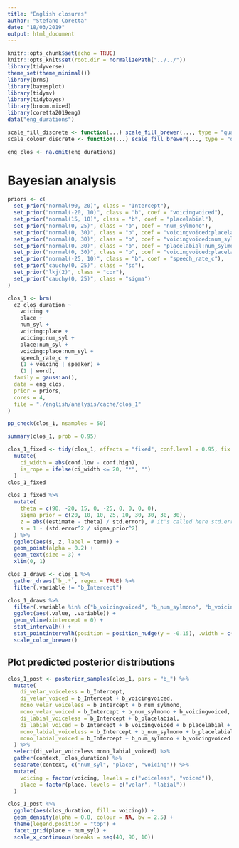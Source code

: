 ```yaml
---
title: "English closures"
author: "Stefano Coretta"
date: "18/03/2019"
output: html_document
---
```


```r
knitr::opts_chunk$set(echo = TRUE)
knitr::opts_knit$set(root.dir = normalizePath("../../"))
library(tidyverse)
theme_set(theme_minimal())
library(brms)
library(bayesplot)
library(tidymv)
library(tidybayes)
library(broom.mixed)
library(coretta2019eng)
data("eng_durations")

scale_fill_discrete <- function(...) scale_fill_brewer(..., type = "qual")
scale_colour_discrete <- function(...) scale_fill_brewer(..., type = "qual")
```

```r
eng_clos <- na.omit(eng_durations)
```

# Bayesian analysis

```r
priors <- c(
  set_prior("normal(90, 20)", class = "Intercept"),
  set_prior("normal(-20, 10)", class = "b", coef = "voicingvoiced"),
  set_prior("normal(15, 10)", class = "b", coef = "placelabial"),
  set_prior("normal(0, 25)", class = "b", coef = "num_sylmono"),
  set_prior("normal(0, 30)", class = "b", coef = "voicingvoiced:placelabial"),
  set_prior("normal(0, 30)", class = "b", coef = "voicingvoiced:num_sylmono"),
  set_prior("normal(0, 30)", class = "b", coef = "placelabial:num_sylmono"),
  set_prior("normal(0, 30)", class = "b", coef = "voicingvoiced:placelabial:num_sylmono"),
  set_prior("normal(-25, 10)", class = "b", coef = "speech_rate_c"),
  set_prior("cauchy(0, 25)", class = "sd"),
  set_prior("lkj(2)", class = "cor"),
  set_prior("cauchy(0, 25)", class = "sigma")
)

clos_1 <- brm(
  c2_clos_duration ~
    voicing +
    place +
    num_syl +
    voicing:place +
    voicing:num_syl +
    place:num_syl +
    voicing:place:num_syl +
    speech_rate_c +
    (1 + voicing | speaker) +
    (1 | word),
  family = gaussian(),
  data = eng_clos,
  prior = priors,
  cores = 4,
  file = "./english/analysis/cache/clos_1"
)
```

```r
pp_check(clos_1, nsamples = 50)
```

```r
summary(clos_1, prob = 0.95)
```

```r
clos_1_fixed <- tidy(clos_1, effects = "fixed", conf.level = 0.95, fix.intercept = FALSE) %>%
  mutate(
    ci_width = abs(conf.low - conf.high),
    is_rope = ifelse(ci_width <= 20, "*", "")
  )
clos_1_fixed
```

```r
clos_1_fixed %>%
  mutate(
    theta = c(90, -20, 15, 0, -25, 0, 0, 0, 0),
    sigma_prior = c(20, 10, 10, 25, 10, 30, 30, 30, 30),
    z = abs((estimate - theta) / std.error), # it's called here std.error but is the standard deviation
    s = 1 - (std.error^2 / sigma_prior^2)
  ) %>%
  ggplot(aes(s, z, label = term)) +
  geom_point(alpha = 0.2) +
  geom_text(size = 3) +
  xlim(0, 1)
```

```r
clos_1_draws <- clos_1 %>%
  gather_draws(`b_.*`, regex = TRUE) %>%
  filter(.variable != "b_Intercept")
```

```r
clos_1_draws %>%
  filter(.variable %in% c("b_voicingvoiced", "b_num_sylmono", "b_voicingvoiced:num_sylmono", "b_placelabial")) %>%
  ggplot(aes(.value, .variable)) +
  geom_vline(xintercept = 0) +
  stat_intervalh() +
  stat_pointintervalh(position = position_nudge(y = -0.15), .width = c(0.66, 0.98)) +
  scale_color_brewer()
```

## Plot predicted posterior distributions

```r
clos_1_post <- posterior_samples(clos_1, pars = "b_") %>%
  mutate(
    di_velar_voiceless = b_Intercept,
    di_velar_voiced = b_Intercept + b_voicingvoiced,
    mono_velar_voiceless = b_Intercept + b_num_sylmono,
    mono_velar_voiced = b_Intercept + b_num_sylmono + b_voicingvoiced,
    di_labial_voiceless = b_Intercept + b_placelabial,
    di_labial_voiced = b_Intercept + b_voicingvoiced + b_placelabial + `b_voicingvoiced:placelabial`,
    mono_labial_voiceless = b_Intercept + b_num_sylmono + b_placelabial + `b_placelabial:num_sylmono`,
    mono_labial_voiced = b_Intercept + b_num_sylmono + b_voicingvoiced + b_placelabial + `b_voicingvoiced:placelabial` + `b_placelabial:num_sylmono` + `b_voicingvoiced:placelabial:num_sylmono`
  ) %>%
  select(di_velar_voiceless:mono_labial_voiced) %>%
  gather(context, clos_duration) %>%
  separate(context, c("num_syl", "place", "voicing")) %>%
  mutate(
    voicing = factor(voicing, levels = c("voiceless", "voiced")),
    place = factor(place, levels = c("velar", "labial"))
  )
```

```r
clos_1_post %>%
  ggplot(aes(clos_duration, fill = voicing)) +
  geom_density(alpha = 0.8, colour = NA, bw = 2.5) +
  theme(legend.position = "top") +
  facet_grid(place ~ num_syl) +
  scale_x_continuous(breaks = seq(40, 90, 10))
```

